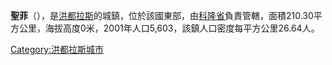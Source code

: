 '''聖菲'''（{{lang-es|Santa Fe}}），是[[洪都拉斯|洪都拉斯]]的城鎮，位於該國東部，由[[科隆省_(宏都拉斯)|科隆省]]負責管轄，面積210.30平方公里，海拔高度0米，2001年人口5,603，該鎮人口密度每平方公里26.64人。

{{coord|15|55|0|N|86|2|0|W|type:adm2nd_region:HN_source:nlwiki|display=title}}

{{Honduras-geo-stub}}
[[Category:洪都拉斯城市|Category:洪都拉斯城市]]